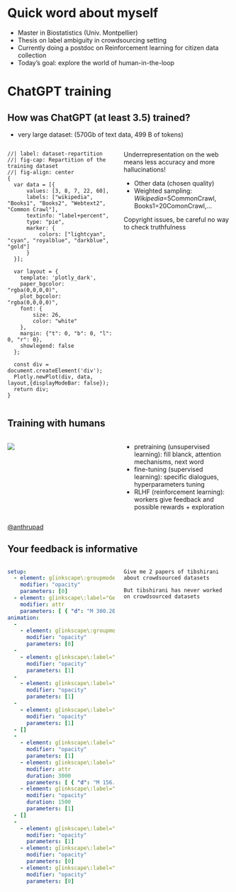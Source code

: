 # Quick word about myself {.unnumbered .unlisted}

* [Master in Biostatistics (Univ. Montpellier)]{.animate__bounceInLeft data-appear-parent="true"}
* [Thesis on label ambiguity in crowdsourcing setting]{.animate__bounceInLeft data-appear-parent="true"}
* [Currently doing a postdoc on Reinforcement learning for citizen data collection]{.animate__bounceInLeft data-appear-parent="true"}
* [Today's goal: explore the world of human-in-the-loop]{.animate__bounceInLeft data-appear-parent="true"}

# ChatGPT training

## How was ChatGPT (at least 3.5) trained?

- very large dataset: (570Gb of text data, 499 B of tokens)

:::::{.columns}
:::{.column width="50%"}

```ojs
//| label: dataset-repartition
//| fig-cap: Repartition of the training dataset
//| fig-align: center
{
  var data = [{
      values: [3, 8, 7, 22, 60],
      labels: ["wikipedia", "Books1", "Books2", "Webtext2", "Common Crawl"],
      textinfo: "label+percent", 
      type: "pie",
      marker: {
          colors: ["lightcyan", "cyan", "royalblue", "darkblue", "gold"]
      }
  }];

  var layout = {
    template: 'plotly_dark',
    paper_bgcolor: "rgba(0,0,0,0)",
    plot_bgcolor: "rgba(0,0,0,0)",
    font: {
        size: 26,
        color: "white"
    },
    margin: {"t": 0, "b": 0, "l": 0, "r": 0},
    showlegend: false
  };

  const div = document.createElement('div');
  Plotly.newPlot(div, data, layout,{displayModeBar: false});
  return div;
}
```

:::

:::{.column width="50%"}

Underrepresentation on the web means less accuracy and more hallucinations!

- Other data (chosen quality)
- Weighted sampling: *Wikipedia*=5CommonCrawl, Books1=20ComonCrawl,...

Copyright issues, be careful no way to check truthfulness
:::
:::::

## Training with humans

::::{.columns}
:::{.column width="50%"}

![](./images/hrl.png)

:::

:::{.column width="50%"}

:::::{.incremental}

- pretraining (unsupervised learning): fill blanck, attention mechanisms, next word
- fine-tuning (supervised learning): specific dialogues, hyperparameters tuning
- RLHF (reinforcement learning): workers give feedback and possible rewards + exploration

:::::

:::

::::

:::attribution
[\@anthrupad](https://twitter.com/anthrupad)
:::

## Your feedback is informative

:::::{.columns}

::::{.column width="50%"}

```yaml { .animate src="images/hallucinations-human.svg" style="width: 100%; height: 100%" }
setup:
  - element: g[inkscape\:groupmode="layer"]
    modifier: "opacity"
    parameters: [0]
  - element: g[inkscape\:label="Generated"] > path
    modifier: attr
    parameters: [ { "d": "M 300.20352,-500.787593 C 126.77769,161.28468 127.22354,159.90813 127.22354,159.90813 L -300.809962,300.1924466 v 0" } ]
animation:
  -
    - element: g[inkscape\:groupmode="layer"]
      modifier: "opacity"
      parameters: [0]
  -
    - element: g[inkscape\:label="Truth"]
      modifier: "opacity"
      parameters: [1]
  -
    - element: g[inkscape\:label="Likelihood"]
      modifier: "opacity"
      parameters: [1]
  -
    - element: g[inkscape\:label="Common"]
      modifier: "opacity"
      parameters: [1]
  - []
  -
    - element: g[inkscape\:label="Generated"]
      modifier: "opacity"
      parameters: [1]
    - element: g[inkscape\:label="Generated"] > path
      modifier: attr
      duration: 3000
      parameters: [ { "d": "M 156.20352,-49.787593 C 126.77769,161.28468 127.22354,159.90813 127.22354,159.90813 L -24.809962,6.1924466 v 0" } ]
    - element: g[inkscape\:label="Hallucinations"]
      modifier: "opacity"
      duration: 1500
      parameters: [1]
  - []
  -
    - element: g[inkscape\:label="Human"]
      modifier: "opacity"
      parameters: [1]
    - element: g[inkscape\:label="Hallucinations"]
      modifier: "opacity"
      parameters: [0]
    - element: g[inkscape\:label="Generated"]
      modifier: "opacity"
      parameters: [0]
```

::::

::::{.column width="50%"}

[]{.fragment }
[]{.fragment }
[]{.fragment }

```.plain
Give me 2 papers of tibshirani about crowdsourced datasets
```
:::{.cell .output .typewriter1 .fragment }
:::

```.plain
But tibshirani has never worked on crowdsourced datasets
```
:::{.cell .output .typewriter2 .fragment }
:::

::::

:::::